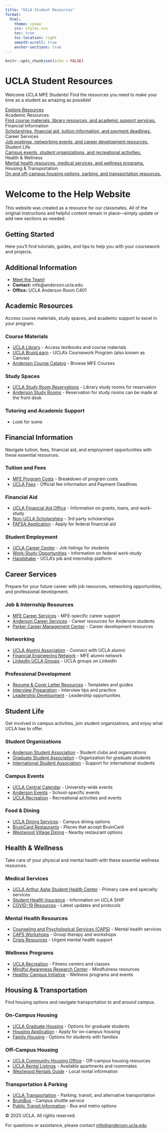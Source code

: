 ```yaml
---
title: "UCLA Student Resources"
format:
  html:
    theme: cosmo
    css: styles.css
    toc: true
    toc-location: right
    smooth-scroll: true
    anchor-sections: true
---
```


```r
knitr::opts_chunk$set(echo = FALSE)
```

```{=html}
<div class="hero-section">
  <div class="container">
    <h1>UCLA Student Resources</h1>
    <p>Welcome UCLA MFE Students! Find the resources you need to make your time as a student as amazing as possible!</p>
    <a href="#resource-categories" class="btn btn-light mt-3">Explore Resources</a>
  </div>
</div>

<div class="section-grid" id="resource-categories">
  <div class="card">
    <div class="card-header">Academic Resources</div>
    <div class="card-body">
      <a href="#academic-resources">Find course materials, library resources, and academic support services.</a>
    </div>
  </div>
  
  <div class="card">
    <div class="card-header">Financial Information</div>
    <div class="card-body">
      <a href="#financial-information">Scholarships, financial aid, tuition information, and payment deadlines.</a>
    </div>
  </div>
  
  <div class="card">
    <div class="card-header">Career Services</div>
    <div class="card-body">
      <a href="#career-services">Job postings, networking events, and career development resources.</a>
    </div>
  </div>
  
  <div class="card">
    <div class="card-header">Student Life</div>
    <div class="card-body">
      <a href="#student-life">Campus events, student organizations, and recreational activities.</a>
    </div>
  </div>
  
  <div class="card">
    <div class="card-header">Health & Wellness</div>
    <div class="card-body">
      <a href="#health-wellness">Mental health resources, medical services, and wellness programs.</a>
    </div>
  </div>
  
  <div class="card">
    <div class="card-header">Housing & Transportation</div>
    <div class="card-body">
      <a href="#housing-transportation">On and off-campus housing options, parking, and transportation resources.</a>
    </div>
  </div>
</div>
```

# Welcome to the Help Website

This website was created as a resource for our classmates. All of the original instructions and helpful content remain in place—simply update or add new sections as needed.

## Getting Started

Here you’ll find tutorials, guides, and tips to help you with your coursework and projects.

## Additional Information

- [Meet the Team!](https://www.anderson.ucla.edu/degrees/master-of-financial-engineering/meet-our-team-overview)
- **Contact:** mfe@anderson.ucla.edu 
- **Office:** UCLA Anderson Room C401

## Academic Resources {#academic-resources}

:::{.ucla-accent}
Access course materials, study spaces, and academic support to excel in your program.
:::

### Course Materials
- [UCLA Library](https://www.library.ucla.edu/) - Access textbooks and course materials
- [UCLA BruinLearn](https://bruinlearn.ucla.edu/) - UCLA's Coursework Program (also known as Canvas)
- [Anderson Course Catalog](https://www.anderson.ucla.edu/degrees/master-of-financial-engineering/academics) - Browse MFE Courses

### Study Spaces
- [UCLA Study Room Reservations](https://www.asucla.ucla.edu/ucla/ucla-study-room-reservation) - Library study rooms for reservation
- [Anderson Study Rooms](https://www.anderson.ucla.edu/rosenfeld-library) - Reservation for study rooms can be made at the front desk

### Tutoring and Academic Support
- Look for some

## Financial Information {#financial-information}

:::{.ucla-accent}
Navigate tuition, fees, financial aid, and employment opportunities with these essential resources.
:::

### Tuition and Fees
- [MFE Program Costs](https://www.anderson.ucla.edu/degrees/master-of-financial-engineering/financing) - Breakdown of program costs
- [UCLA Fees](https://www.anderson.ucla.edu/degrees/master-of-financial-engineering/mfe-admit-central/program-calendar-and-fees#tab-fall-quarter-2024) - Official fee information and Payment Deadlines

### Financial Aid
- [UCLA Financial Aid Office](https://www.financialaid.ucla.edu/) - Information on grants, loans, and work-study
- [Non-UCLA Scholarships](https://www.scholarshipcenter.ucla.edu/scholarship-search/outside-scholarships/#othergraduate) - 3rd party scholarships
- [FAFSA Application](https://studentaid.gov/h/apply-for-aid/fafsa) - Apply for federal financial aid

### Student Employment
- [UCLA Career Center](https://www.asucla.ucla.edu/get-a-job) - Job listings for students
- [Work-Study Opportunities](https://financialaid.ucla.edu/types-of-aid/work-study) - Information on federal work-study
- [Handshake](https://ucla.joinhandshake.com/) - UCLA's job and internship platform

## Career Services {#career-services}

:::{.ucla-accent}
Prepare for your future career with job resources, networking opportunities, and professional development.
:::

### Job & Internship Resources
- [MFE Career Services](https://www.anderson.ucla.edu/degrees/master-of-financial-engineering/career-impact) - MFE-specific career support
- [Anderson Career Services](https://www.anderson.ucla.edu/career-services) - Career resources for Anderson students
- [Parker Career Management Center](https://www.anderson.ucla.edu/parker) - Career development resources

### Networking
- [UCLA Alumni Association](https://alumni.ucla.edu/) - Connect with UCLA alumni
- [Financial Engineering Network](https://www.anderson.ucla.edu/degrees/master-of-financial-engineering/student-experience) - MFE alumni network
- [LinkedIn UCLA Groups](https://www.linkedin.com/school/ucla/people/) - UCLA groups on LinkedIn

### Professional Development
- [Resume & Cover Letter Resources](https://www.career.ucla.edu/resume-and-cover-letters) - Templates and guides
- [Interview Preparation](https://www.career.ucla.edu/interviewing) - Interview tips and practice
- [Leadership Development](https://www.ucla.edu/student-life/leadership) - Leadership opportunities

## Student Life {#student-life}

:::{.ucla-accent}
Get involved in campus activities, join student organizations, and enjoy what UCLA has to offer.
:::

### Student Organizations
- [Anderson Student Association](https://www.anderson.ucla.edu/mba-programs/full-time-mba/student-life/student-organizations) - Student clubs and organizations
- [Graduate Student Association](https://gsa.asucla.ucla.edu/) - Organization for graduate students
- [International Student Association](https://www.internationalcenter.ucla.edu/programs-and-events/programs) - Support for international students

### Campus Events
- [UCLA Central Calendar](https://www.ucla.edu/events) - University-wide events
- [Anderson Events](https://www.anderson.ucla.edu/events) - School-specific events
- [UCLA Recreation](https://www.recreation.ucla.edu/calendar) - Recreational activities and events

### Food & Dining
- [UCLA Dining Services](https://menu.dining.ucla.edu/hours) - Campus dining options
- [BruinCard Restaurants](https://bruincard.ucla.edu/where-use) - Places that accept BruinCard
- [Westwood Village Dining](https://www.experiencewestwood.com/dine) - Nearby restaurant options

## Health & Wellness {#health-wellness}

:::{.ucla-accent}
Take care of your physical and mental health with these essential wellness resources.
:::

### Medical Services
- [UCLA Arthur Ashe Student Health Center](https://www.studenthealth.ucla.edu/) - Primary care and specialty services
- [Student Health Insurance](https://www.studenthealth.ucla.edu/insurance) - Information on UCLA SHIP
- [COVID-19 Resources](https://covid-19.ucla.edu/) - Latest updates and protocols

### Mental Health Resources
- [Counseling and Psychological Services (CAPS)](https://www.counseling.ucla.edu/) - Mental health services
- [CAPS Workshops](https://www.counseling.ucla.edu/services/workshops) - Group therapy and workshops
- [Crisis Resources](https://www.counseling.ucla.edu/emergency-information) - Urgent mental health support

### Wellness Programs
- [UCLA Recreation](https://www.recreation.ucla.edu/) - Fitness centers and classes
- [Mindful Awareness Research Center](https://www.uclahealth.org/marc/) - Mindfulness resources
- [Healthy Campus Initiative](https://healthy.ucla.edu/) - Wellness programs and events

## Housing & Transportation {#housing-transportation}

:::{.ucla-accent}
Find housing options and navigate transportation to and around campus.
:::

### On-Campus Housing
- [UCLA Graduate Housing](https://housing.ucla.edu/my-housing/graduate-students-and-students-with-families) - Options for graduate students
- [Housing Application](https://portal.housing.ucla.edu/) - Apply for on-campus housing
- [Family Housing](https://housing.ucla.edu/my-housing/graduate-students-and-students-with-families/family-housing) - Options for students with families

### Off-Campus Housing
- [UCLA Community Housing Office](https://www.cho.ucla.edu/) - Off-campus housing resources
- [UCLA Rental Listings](https://www.cho.ucla.edu/housing-options/rental-listings) - Available apartments and roommates
- [Westwood Rentals Guide](https://www.cho.ucla.edu/housing-options/westwood-rentals) - Local rental information

### Transportation & Parking
- [UCLA Transportation](https://www.transportation.ucla.edu/) - Parking, transit, and alternative transportation
- [BruinBus](https://www.transportation.ucla.edu/campus-transit/bruinbus) - Campus shuttle service
- [Public Transit Information](https://www.transportation.ucla.edu/getting-to-ucla/public-transit) - Bus and metro options

```{=html}
<footer class="footer mt-5">
  <div class="container">
    <p>© 2025 UCLA. All rights reserved.</p>
    <p>For questions or assistance, please contact <a href="mailto:mfe@anderson.ucla.edu">mfe@anderson.ucla.edu</a></p>
  </div>
</footer>

<script>
// Script to highlight the active TOC link
document.addEventListener('DOMContentLoaded', function() {
  // Get all section headers
  const sections = document.querySelectorAll('h2[id], h3[id]');
  
  // Function to highlight active TOC link
  function highlightTOC() {
    let currentSection = '';
    
    sections.forEach(section => {
      const sectionTop = section.offsetTop;
      const sectionHeight = section.offsetHeight;
      
      if (window.scrollY >= (sectionTop - 100)) {
        currentSection = section.getAttribute('id');
      }
    });
    
    // Remove active class from all TOC links
    document.querySelectorAll('#TOC a').forEach(link => {
      link.classList.remove('toc-active');
    });
    
    // Add active class to current section's TOC link
    if (currentSection) {
      const activeLink = document.querySelector(`#TOC a[href="#${currentSection}"]`);
      if (activeLink) activeLink.classList.add('toc-active');
    }
  }
  
  // Listen for scroll events
  window.addEventListener('scroll', highlightTOC);
  
  // Add animation class to sections
  document.querySelectorAll('.resource-section').forEach(section => {
    section.classList.add('section');
  });
});
</script>
```